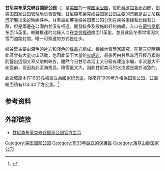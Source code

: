 {{Infobox Protected area
| name = 甘尼森布莱克峡谷国家公园
| alt_name = {{lang|en|Black Canyon of the Gunnison National Park}}
| iucn_category = II
| photo = Black Canyon Kneeling Camel View.JPG
| photo_caption = 布莱克峡谷
| photo_width = 200
| map = US_Locator_Blank.svg
| map_caption = 
| locator_x = 83
| locator_y = 83
| location = {{美国}}[[科罗拉多州|科罗拉多州]][[蒙特罗斯县_(科罗拉多州)|蒙特罗斯县]]
| nearest_city = [[蒙特罗斯_(科罗拉多州)|蒙特罗斯]]
| lat_d = 38
| lat_m = 34
| lat_s = 0
| lat_NS = N
| long_d = 107
| long_m = 43
| long_s = 0
| long_EW = W
| area = {{convert|30750.03|acre|km2|sigfig=3}}
| established =1999年10月21日
| visitation_num = 168,336人次
| visitation_year = 2011年
| visitation_ref = <ref>{{Cite web |url=http://www.nature.nps.gov/stats/index.cfm |title=NPS 5 Year Annual Recreation Visits Report |accessdate=2012-08-31 |work= |publisher=National Park Service Public Use Statistics Office |date= |archive-date=2012-06-14 |archive-url=https://web.archive.org/web/20120614105013/http://www.nature.nps.gov/stats/index.cfm |dead-url=no }}</ref>
| governing_body = [[美国国家公园管理局|美国国家公园管理局]]
| url = http://www.nps.gov/blca/index.htm
}}

'''甘尼森布莱克峡谷国家公园'''（{{lang|en|Black Canyon of the Gunnison National Park}}）是[[美国|美国]]的一座[[美国国家公园列表|国家公园]]，位於[[科罗拉多州|科罗拉多州]]西部，由[[美国国家公园管理局|美国国家公园管理局]]负责管理。甘尼森布莱克峡谷国家公园主要的景觀是由[[甘尼森河|甘尼森河]]所鑿出來的險峻峽谷。甘尼森布莱克峡谷国家公园分別在峽谷南緣和北緣有公路，但是兩邊在公園內並沒有相連。開發較多及設施較好的南緣，入口在[[蒙特罗斯_(科罗拉多州)|蒙特罗斯]]东面15英里。較難抵達的北緣入口在[[克劳福德_(科罗拉多州)|克劳福德]]南面11英里，並且此區冬季常常因大雪而道路封閉，唯一可抵達的方式是徒步。

峽谷壁主要由深色的[[片岩|片岩]]和淺色的[[偉晶岩|偉晶岩]]組成。根據地質學家研究，在[[第三紀|第三紀]]時期此區曾有大量火山活動，也因此留下大量的[[火成岩|火成岩]]，最後再由甘尼森河日經月累的削鑿出這個又窄又峻的峽谷。雖然今日甘尼森河上又已經有建造水壩，水流量大不如從前，但因為此區海拔高，降雪量又大，因此甘尼森河的水流還是屬於湍急的。

此區域原本在1933先被設立為[[國家紀念區|國家紀念區]]，後來在1999年升格為国家公园。公園總面積有124.44平方公里。<ref>{{cite web|url=http://www.nps.gov/blca/|title=甘尼森布莱克峡谷国家公园|publisher=美国国家公园管理局|accessdate=2011年2月10日|archive-date=2010年10月11日|archive-url=https://web.archive.org/web/20101011060823/http://www.nps.gov/blca/|dead-url=no}}</ref>

==参考资料==
<references />

== 外部链接 ==
{{commons|Black Canyon of the Gunnison National Park|甘尼森布莱克峡谷国家公园}}
*[http://www.nps.gov/blca/ 甘尼森布莱克峡谷国家公园官方主页] {{Wayback|url=http://www.nps.gov/blca/ |date=20101011060823 }}
{{National parks of the United States}}

[[Category:美国国家公园|Category:美国国家公园]]
[[Category:1933年設立的保護區|Category:1933年設立的保護區]]
[[Category:落基山脉国家公园|Category:落基山脉国家公园]]